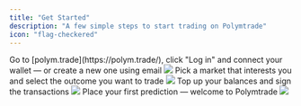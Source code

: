 ```yaml
---
title: "Get Started"
description: "A few simple steps to start trading on Polymtrade"
icon: "flag-checkered"
---
```


<Steps>
   <Step title="Log In">
      Go to [polym.trade](https://polym.trade/), click "Log in" and connect your wallet — or create a new one using email
      <Frame><img src="/images/login.jpg" noZoom /></Frame>
   </Step>
   <Step title="Choose your market">
      Pick a market that interests you and select the outcome you want to trade
      <Frame><img src="/images/market.jpg" noZoom /></Frame>
   </Step>
   <Step title="Prepare to trade">
      Top up your balances and sign the transactions
      <Frame><img src="/images/topup.jpg" noZoom /></Frame>
   </Step>
   <Step title="First trade">
      Place your first prediction — welcome to Polymtrade
      <Frame><img src="/images/buy.jpg" noZoom /></Frame>
   </Step>
</Steps>